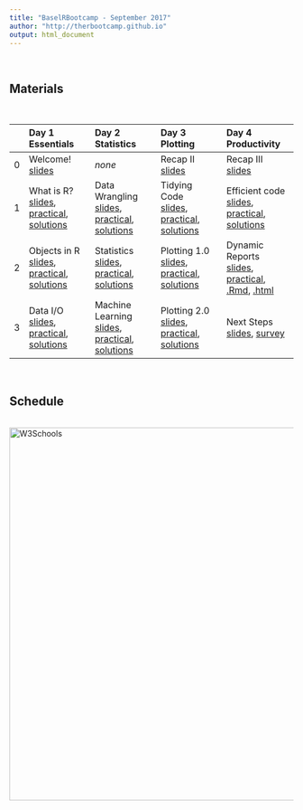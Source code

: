 ```yaml
---
title: "BaselRBootcamp - September 2017"
author: "http://therbootcamp.github.io"
output: html_document
---
```



<br>

## Materials

<br>


|  | Day 1<br>Essentials | Day 2<br>Statistics | Day 3<br>Plotting | Day 4<br> Productivity |
|:--|:-------------|:-------------|:-------------|:--------------|
|0| Welcome!<br>[slides](_sessions/D1S0_Intro/Intro.html) | *none* | Recap II<br>[slides](_sessions/D3S0_Recap/Recap_II.html) | Recap III<br>[slides](_sessions/D4S0_Recap/Recap_III.html) |
|1| What is R?<br>[slides](_sessions/D1S1_WhatIsR/What_is_R.html), [practical](_sessions/D1S1_WhatIsR/What_is_R_practical.html), [solutions](_sessions/D1S1_WhatIsR/What_is_R_practical_answers.html) | Data Wrangling<br> [slides](_sessions/D2S1_Wrangling/Wrangling.html), [practical](_sessions/D2S1_Wrangling/Wrangling_practical.html), [solutions](_sessions/D2S1_Wrangling/Wrangling_practical_answers.html)|Tidying Code<br>[slides](_sessions/D3S1_Tidying/Tidying.html), [practical](_sessions/D3S1_Tidying/Tidying_practical.html), [solutions](_sessions/D3S1_Tidying/Tidying_practical_answers.html) | Efficient code<br>[slides](_sessions/D4S1_EfficientCode/EfficientCode.html), [practical](_sessions/D4S1_EfficientCode/EfficientCode_practical.html), [solutions](_sessions/D4S1_EfficientCode/EfficientCode_practical_answers.html)  |
|2|  Objects in R<br>[slides](_sessions/D1S2_Objects/Objects.html), [practical](_sessions/D1S2_Objects/Objects_practical.html), [solutions](_sessions/D1S2_Objects/Objects_practical_answers.html) | Statistics<br> [slides](_sessions/D2S2_Statistics/Statistics.html), [practical](_sessions/D2S2_Statistics/Statistics_practical.html), [solutions](_sessions/D2S2_Statistics/Statistics_practical_answers.html)| Plotting 1.0<br> [slides](_sessions/D3S2_PlottingI/PlottingI.html), [practical](_sessions/D3S2_PlottingI/PlottingI_practical.html), [solutions](_sessions/D3S2_PlottingI/PlottingI_practical_answers.html)  |  Dynamic Reports<br>[slides](_sessions/D4S2_DynamicReports/DynamicReports.html), [practical](_sessions/D4S2_DynamicReports/DynamicReports_practical.html), [.Rmd ](_sessions/D4S2_DynamicReports/DynamicReports_practical_answers.Rmd), [.html ](_sessions/D4S2_DynamicReports/DynamicReports_practical_answers.html)|
|3|   Data I/O<br>[slides](_sessions/D1S3_DataIO/Data_IO.html), [practical](_sessions/D1S3_DataIO/Data_IO_practical.html), [solutions](_sessions/D1S3_DataIO/Data_IO_practical_answers.html)|Machine Learning<br> [slides](_sessions/D2S3_MachineLearning/MachineLearning.html), [practical](_sessions/D2S3_MachineLearning/MachineLearning_practical.html), [solutions](_sessions/D2S3_MachineLearning/MachineLearning_practical_answers.html) | Plotting 2.0<br> [slides](_sessions/D3S3_PlottingII/PlottingII.html), [practical](_sessions/D3S3_PlottingII/PlottingII_practical.html), [solutions](_sessions/D3S3_PlottingII/PlottingII_practical_answers.html) | Next Steps<br>[slides](_sessions/D4S3_NextSteps/NextSteps.html), [survey](https://docs.google.com/forms/d/e/1FAIpQLSfAGQRft3YGz-urIVyFQ1s2o5B_63C2J92V7bowa-RJsNfinQ/viewform?usp=sf_link)|


<br>

## Schedule


<p align="center"><br>
    <a href="http://i.imgur.com/PgtvQar.png"><img border="0" alt="W3Schools" src="https://raw.githubusercontent.com/therbootcamp/therbootcamp.github.io/master/assets/img/schedule_jan2018.png" width=660></a><br>


<!---

<br>

## Recommended readings

<br>

<table width="60%" border="0">
  <tr>    
  <td> <a href="http://r4ds.had.co.nz/"><img border="0" alt="W3Schools" src="http://r4ds.had.co.nz/cover.png" width="100" height="100"></a></td>
  <td><a href="https://bookdown.org/ndphillips/YaRrr/"><img border="0" alt="W3Schools" src="https://bookdown.org/ndphillips/YaRrr/images/YaRrr_Cover.jpg" width="100" height="100"></a></td>
  <td><a href="http://adv-r.had.co.nz/"><img border="0" alt="W3Schools" src="https://images.tandf.co.uk/common/jackets/amazon/978146658/9781466586963.jpg" width="100" height="100"></a>
</td>
  </tr>
</table>
<br>

R for Data Science by Grolemund and Wickham: [http://r4ds.had.co.nz/](http://r4ds.had.co.nz/)
<br>
YaRrr! The Pirate's Guide to R! [https://bookdown.org/ndphillips/YaRrr/](https://bookdown.org/ndphillips/YaRrr/)
<br>
Advanced R by Wickham: [http://adv-r.had.co.nz/](http://adv-r.had.co.nz/) 

--->


